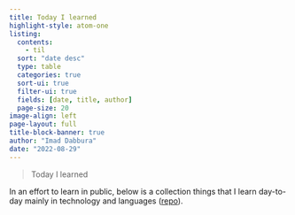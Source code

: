 ```yaml
---
title: Today I learned
highlight-style: atom-one
listing:
  contents: 
    - til
  sort: "date desc"
  type: table
  categories: true
  sort-ui: true
  filter-ui: true
  fields: [date, title, author]
  page-size: 20
image-align: left
page-layout: full
title-block-banner: true
author: "Imad Dabbura"
date: "2022-08-29"
---
```


> Today I learned

In an effort to learn in public, below is a collection things that I learn day-to-day mainly in technology and languages ([repo](https://github.com/ImadDabbura/til)).
